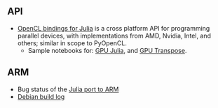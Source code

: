 == API == 
* [https://github.com/jakebolewski/OpenCL.jl OpenCL bindings for Julia] is a cross platform API for programming parallel devices, with implementations from AMD, Nvidia, Intel, and others; similar in scope to PyOpenCL. 
** Sample notebooks for: [http://nbviewer.ipython.org/7436359 GPU Julia], and [http://nbviewer.ipython.org/7436439 GPU Transpose].


== ARM == 
* Bug status of the [https://github.com/JuliaLang/julia/issues/3134 Julia port to ARM]
* [https://buildd.debian.org/status/fetch.php?pkg=julia&arch=armhf&ver=0.1.2%2Bdfsg-3&stamp=1368675598 Debian build log]

